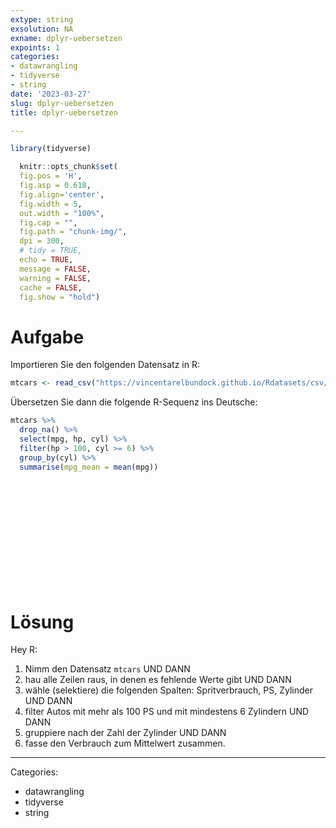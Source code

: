 ```yaml
---
extype: string
exsolution: NA
exname: dplyr-uebersetzen
expoints: 1
categories:
- datawrangling
- tidyverse
- string
date: '2023-03-27'
slug: dplyr-uebersetzen
title: dplyr-uebersetzen

---
```





```r
library(tidyverse)
```


```r
  knitr::opts_chunk$set(
  fig.pos = 'H',
  fig.asp = 0.618,
  fig.align='center',
  fig.width = 5,
  out.width = "100%",
  fig.cap = "", 
  fig.path = "chunk-img/",
  dpi = 300,
  # tidy = TRUE,
  echo = TRUE,
  message = FALSE,
  warning = FALSE,
  cache = FALSE,
  fig.show = "hold")
```



# Aufgabe

Importieren Sie den folgenden Datensatz in R:

```r
mtcars <- read_csv("https://vincentarelbundock.github.io/Rdatasets/csv/datasets/mtcars.csv")
```

Übersetzen Sie dann die folgende R-Sequenz ins Deutsche:


```r
mtcars %>% 
  drop_na() %>% 
  select(mpg, hp, cyl) %>% 
  filter(hp > 100, cyl >= 6) %>% 
  group_by(cyl) %>% 
  summarise(mpg_mean = mean(mpg))
```




</br>
</br>
</br>
</br>
</br>
</br>
</br>
</br>
</br>
</br>

# Lösung


Hey R:

1. Nimm den Datensatz `mtcars` UND DANN
2. hau alle Zeilen raus, in denen es fehlende Werte gibt UND DANN
3. wähle (selektiere) die folgenden Spalten: Spritverbrauch, PS, Zylinder UND DANN
4. filter Autos mit mehr als 100 PS und mit mindestens 6 Zylindern UND DANN
5. gruppiere nach der Zahl der Zylinder UND DANN
6. fasse den Verbrauch zum Mittelwert zusammen.





---

Categories: 

- datawrangling
- tidyverse
- string


